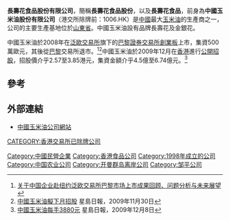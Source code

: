 {{Infobox Company
|company_name = 長壽花食品股份有限公司<br>Changshouhua Food Company Limited
|company_logo =
|company_type = 私人公司 
|company_slogan = 
|foundation = 
|location = [[香港|香港]][[中環|中環]][[德輔道中|德輔道中]]61-65號[[華人銀行大廈|華人銀行大廈]]15樓1502室
|key_people = [[王明星|王明星]](主席兼行政總裁兼執行董事)
|industry = [[食油生產|食油生產]]
|sales = 
|profit =
|asset =
|revenue = 
|market_value = 2.14億(2011年12月)
|num_employees = 
|products = [[金銀花|金銀花]][[長壽花|長壽花]]
|homepage = [http://www.chinacornoil.com/ 中國玉米油公司網站]
}}

'''長壽花食品股份有限公司'''，簡稱'''長壽花食品股份'''，以及'''長壽花食品'''，前身為'''中國玉米油股份有限公司'''（港交所除牌前：1006.HK）是[[中國|中國]]最大[[玉米油|玉米油]]的生產商之一，公司的主要生產基地位於[[山東省|山東省]]。中國玉米油設有品牌長壽花及金銀花。

中國玉米油於2008年在[[泛歐交易所|泛歐交易所]]旗下的[[巴黎證券交易所|巴黎證券交易所]][[創業板|創業板]]上市，集資500萬歐元，其後從[[巴黎|巴黎]]交易所退市。<ref>[http://www.xiandaishangye.cn/index.asp?xAction=xReadNews&NewsID=2143 关于中国企业赴纽约泛欧交易所巴黎市场上市成果回顾、问题分析与未来展望]{{dead link|date=2018年5月 |bot=InternetArchiveBot |fix-attempted=yes }}</ref><ref>[http://finance.sina.com.hk/cgi-bin/nw/show.cgi/11/2/1/2143503/1.html 中國玉米油擬下月招股] {{Wayback|url=http://finance.sina.com.hk/cgi-bin/nw/show.cgi/11/2/1/2143503/1.html |date=20100410185949 }} 星島日報，2009年11月30日</ref>中國玉米油於2009年12月在[[香港|香港]]進行[[IPO|公開招股]]，招股價介乎2.57至3.85港元，集資金額介乎4.5億至6.74億元。<ref>[http://finance.sina.com.hk/cgi-bin/nw/show.cgi/4/2/1/2179816/1.html 中國玉米油每手3880元] {{Wayback|url=http://finance.sina.com.hk/cgi-bin/nw/show.cgi/4/2/1/2179816/1.html |date=20100413100619 }} 星島日報，2009年12月8日</ref>

==參考==
{{reflist}}

==外部連結==
*[http://www.chinacornoil.com/ 中國玉米油公司網站]

[[Category:中國民營企業|Category:中國民營企業]]
[[Category:香港食品公司|Category:香港食品公司]]
[[Category:1998年成立的公司|Category:1998年成立的公司]]
[[Category:中国农业公司|Category:中国农业公司]]
[[Category:开曼群岛离岸公司|Category:开曼群岛离岸公司]]
[[CATEGORY:香港交易所已除牌公司|CATEGORY:香港交易所已除牌公司]]
[[Category:邹平公司|Category:邹平公司]]